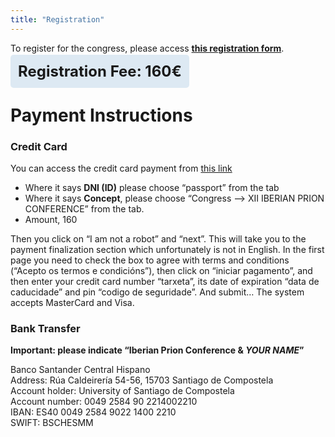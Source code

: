 ```yaml
---
title: "Registration"
---
```


To register for the congress, please access [**this registration form**](https://docs.google.com/forms/d/e/1FAIpQLSezvTsL-kR1efQFeVp0Bk3UNlLhD5CL07A5UGiEeI3wkVC-OA/viewform).
```{=html}
<style>
  .cubicolo {
    border: #0000ff;
    /* display: flex; */
    align-items: center;
    background-color: #dde9f3;
    border-radius: 5px;
    padding: 12px;
    font-size: 24px;
  }
</style>

<strong class='cubicolo'>Registration Fee: 160€</strong>

```

# Payment Instructions

### Credit Card
You can access the credit card payment from [this link](https://matricula.usc.es/autoliquidacions/Frm_Economica_Autoliquidaciones.asp?lang=10)

- Where it says **DNI (ID)** please choose "passport" from the tab
- Where it says **Concept**, please choose "Congress --> XII IBERIAN PRION CONFERENCE" from the tab.
- Amount, 160

Then you click on "I am not a robot" and "next".
This will take you to the payment finalization section which unfortunately is not in English. In the first page you need to check the box to agree with terms and conditions ("Acepto os termos e condicións"), then click on "iniciar pagamento", and then enter your credit card number "tarxeta", its date of expiration "data de caducidade" and pin "codigo de seguridade". And submit...
The system accepts MasterCard and Visa.

### Bank Transfer
<strong>Important: please indicate "Iberian Prion Conference & *YOUR NAME*"</strong>
<p>Banco Santander Central Hispano<br>
Address: Rúa Caldeirería 54-56, 15703 Santiago de Compostela<br>
Account holder: University of Santiago de Compostela<br>
Account number: 0049 2584 90 2214002210<br>
IBAN: ES40 0049 2584 9022 1400 2210<br>
SWIFT: BSCHESMM</p>

```{=html}
<style>
  .carosello-prionico{
    gap: 10px;
  }

  .carosello-prionico img {
    height: 300px;
  }
</style>

<div id="randomizzazione-prionica" class="carosello-prionico"></div>

<script>
  //Add images to poster.qmd with style='display: none;' so quarto will load them
  var images = [
    "figures/fig4.jpg",
    "figures/fig5.jpg",
    "figures/prion_fig2.jpg",
    "figures/prion_fig1.jpg",
    "figures/prion_fig3.jpg"
  ];
  var randomImage = images[Math.floor(Math.random() * images.length)];
  var imgElement = document.createElement('img');
  imgElement.src = randomImage;
  document.getElementById('randomizzazione-prionica').appendChild(imgElement);
</script>
```